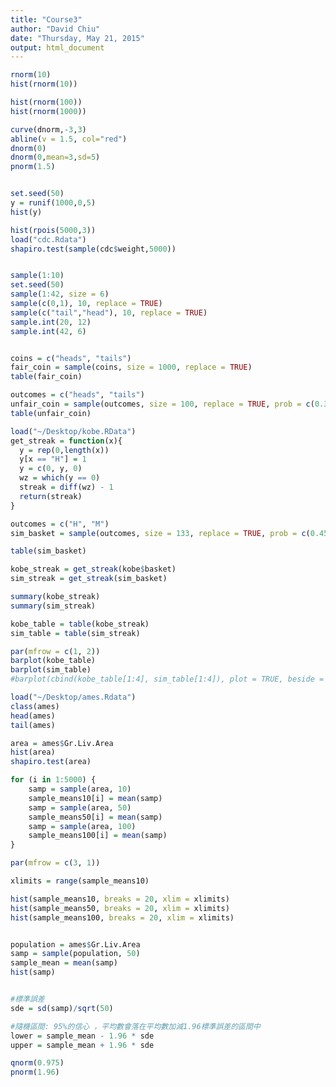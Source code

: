 ```yaml
---
title: "Course3"
author: "David Chiu"
date: "Thursday, May 21, 2015"
output: html_document
---
```


```r
rnorm(10)
hist(rnorm(10))

hist(rnorm(100))
hist(rnorm(1000))

curve(dnorm,-3,3)
abline(v = 1.5, col="red")
dnorm(0)
dnorm(0,mean=3,sd=5)
pnorm(1.5)


set.seed(50)
y = runif(1000,0,5)
hist(y)

hist(rpois(5000,3))
load("cdc.Rdata")
shapiro.test(sample(cdc$weight,5000))



```
```r
sample(1:10)
set.seed(50)
sample(1:42, size = 6)
sample(c(0,1), 10, replace = TRUE)
sample(c("tail","head"), 10, replace = TRUE)
sample.int(20, 12)
sample.int(42, 6)


coins = c("heads", "tails")
fair_coin = sample(coins, size = 1000, replace = TRUE)
table(fair_coin)

outcomes = c("heads", "tails")
unfair_coin = sample(outcomes, size = 100, replace = TRUE, prob = c(0.3,0.7))
table(unfair_coin)


```

```r

load("~/Desktop/kobe.RData")
get_streak = function(x){
  y = rep(0,length(x))
  y[x == "H"] = 1
  y = c(0, y, 0)
  wz = which(y == 0)
  streak = diff(wz) - 1
  return(streak)
}

outcomes = c("H", "M")
sim_basket = sample(outcomes, size = 133, replace = TRUE, prob = c(0.45, 0.55))

table(sim_basket)

kobe_streak = get_streak(kobe$basket)
sim_streak = get_streak(sim_basket)

summary(kobe_streak)
summary(sim_streak)

kobe_table = table(kobe_streak)
sim_table = table(sim_streak)

par(mfrow = c(1, 2))
barplot(kobe_table)
barplot(sim_table)
#barplot(cbind(kobe_table[1:4], sim_table[1:4]), plot = TRUE, beside = TRUE)

```

```r
load("~/Desktop/ames.Rdata")
class(ames)
head(ames)
tail(ames)

area = ames$Gr.Liv.Area
hist(area)
shapiro.test(area)

for (i in 1:5000) {
    samp = sample(area, 10)
    sample_means10[i] = mean(samp)
    samp = sample(area, 50)
    sample_means50[i] = mean(samp)
    samp = sample(area, 100)
    sample_means100[i] = mean(samp)
}

par(mfrow = c(3, 1))

xlimits = range(sample_means10)

hist(sample_means10, breaks = 20, xlim = xlimits)
hist(sample_means50, breaks = 20, xlim = xlimits)
hist(sample_means100, breaks = 20, xlim = xlimits)


population = ames$Gr.Liv.Area
samp = sample(population, 50)
sample_mean = mean(samp)
hist(samp)


#標準誤差
sde = sd(samp)/sqrt(50)

#隨機區間: 95%的信心 ，平均數會落在平均數加減1.96標準誤差的區間中
lower = sample_mean - 1.96 * sde
upper = sample_mean + 1.96 * sde

qnorm(0.975)
pnorm(1.96)

```
